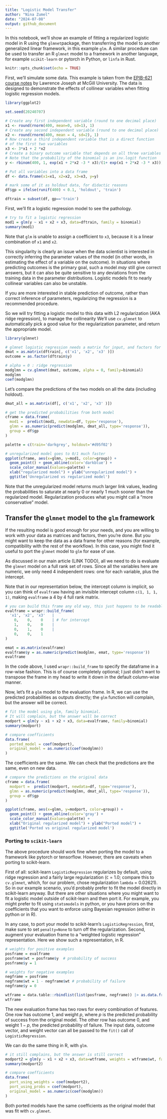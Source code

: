 ```yaml
---
title: "Logistic Model Transfer"
author: "Nina Zumel"
date: "2024-07-08"
output: github_document
---
```


In this notebook, we'll show an example of fitting a regularized logistic model in R using the `glmnet`package, then transferring the model to another generalized linear framework, in this example `glm`. A similar procedure can be used to transfer an R `glmnet` model to a framework in another language, for example `scikit-learn` or pytorch in Python, or `linfa` in Rust.


```r
knitr::opts_chunk$set(echo = TRUE)
```

First, we'll simulate some data. This example is taken from the [EPIB-621 course notes](http://www.medicine.mcgill.ca/epidemiology/Joseph/courses/EPIB-621/logconfound.pdf) by Lawrence Joseph at McGill University.
The data is designed to demonstrate the effects of collinear variables when fitting logistic regression models.

```r
library(ggplot2)

set.seed(20240707)

# Create any first independent variable (round to one decimal place)
x1 <- round(rnorm(400, mean=0, sd=1), 1)
# Create any second independent variable (round to one decimal place)
x2 <- round(rnorm(400, mean = 4, sd=2), 1)
# Now create a third independent variable that is a direct function
# of the first two variables
x3 <- 3*x1 + 2 *x2
# Create a binary outcome variable that depends on all three variables
# Note that the probability of the binomial is an inv.logit function
y <- rbinom(400, 1, exp(x1 + 2*x2 -3 * x3)/(1+ exp(x1 + 2*x2 -3 * x3)))

# Put all variables into a data frame
df <- data.frame(x1=x1, x2=x2, x3=x3, y=y)

# mark some of it as holdout data, for didactic reasons
df$gp = ifelse(runif(400) < 0.1, 'holdout', 'train')

dftrain = subset(df, gp=='train')

```

First, we'll fit a logistic regression model to see the pathology.

```r

# try to fit a logistic regression
mod1 = glm(y ~ x1 + x2 + x3, data=dftrain, family = binomial)
summary(mod1)

```

Note that `glm` is unable to assign a coefficient to `x3`, because it is a linear combination of `x1` and `x2`. 

This singularity is clearly an issue when the data scientist is interested in correctly inferring the parameter values of the model (in other words, in estimating the effect of a variable on the outcome). In situations where predicting outcomes is the primary goal, such a model *may* still give correct answers, but it can also be quite sensitive to any deviations from the training data in the parameter distributions. Logistic models fit to nearly collinear variables can also be unstable.

If you are more interested in stable prediction of outcome, rather than correct inference
of parameters, regularizing the regression is a recommended procedure. 

So we will try fitting a logistic model to this data with L2 regularization (AKA ridge regression), to manage the collinearity We'll use `cv.glmnet` to automatically pick a good value for the regularization parameter, and return the appropriate model.

```r
library(glmnet)

# glmnet logistic regression needs a matrix for input, and factors for output
dmat = as.matrix(dftrain[, c('x1', 'x2', 'x3' )])
outcome = as.factor(dftrain$y)

# alpha = 0 : ridge regression
modglmn = cv.glmnet(dmat, outcome, alpha = 0, family=binomial)
modglmn
coef(modglmn)

```

Let's compare the predictions of the two models on all the data (including holdout).

```r
dmat_all = as.matrix(df[, c('x1', 'x2', 'x3' )])

# get the predicted probabilities from both model
cframe = data.frame(
  mod1 =  predict(mod1, newdata=df, type='response'),
  glmn = as.numeric(predict(modglmn, dmat_all, type='response')),
  group = df$gp
)

palette = c(train='darkgrey', holdout='#d95f02')

# unregularized model goes to 0/1 much faster
ggplot(cframe, aes(x=glmn, y=mod1, color=group)) + 
  geom_point() + geom_abline(color='darkblue') + 
  scale_color_manual(values=palette) + 
  xlab("regularized model") + ylab("unregularized model") + 
  ggtitle('Unregularized vs regularized model')

```

Note that the unregularized model returns much larger link values, leading the probabilities to saturate at nearly 0 or nearly 1 much sooner than the regularized model. Regularization produces what you might call a "more conservative" model. 

## Transfer the `glmnet` model to the `glm` framework

If the resulting model is good enough for your needs, and you are willing to work with your data as matrices and factors, then you're done. But you might want to keep the data as a data frame for other reasons (for example, compatibility with the rest of the workflow). In this case, you might find it useful to port the `glmnet` model to `glm` for ease of use.

As discussed in our main article (LINK TODO), all we need to do is evaluate the `glmnet` model on a full rank set of rows. Since all the variables here are numeric, we only need 4 independent rows: one for each variable, plus the intercept. 

Note that in our representation below, the intercept column is implicit, so you can think of `evalframe` having an invisible intercept column `c(1, 1, 1, 1)`, making `evalframe` a 4 by 4 full rank matrix.

```r

# you can build this frame any old way, this just happens to be readable
evalframe = wrapr::build_frame(
  'x1', 'x2', 'x3'   |
    0,    0,    0    | # for intercept
    1,    0,    0    |
    0,    1,    0    |
    0,    0,    1
)

emat = as.matrix(evalframe)
evalframe$y = as.numeric(predict(modglmn, emat, type='response'))
evalframe

```

In the code above, I used `wrapr::build_frame` to specify the dataframe in a row-wise fashion. This is of course completely optional; I just didn't want to transpose the frame in my head to write it down in the default column-wise manner.

Now, let's fit a `glm` model to the evaluation frame. In R, we can use the predicted probabilities as outputs directly; the `glm` function will complain, but the answer will be correct.

```r
# fit the model using glm, family binomial. 
# It will complain, but the answer will be correct
modport = glm(y ~ x1 + x2 + x3, data=evalframe, family=binomial)
summary(modport)

# compare coefficients
data.frame(
  ported_model = coef(modport),
  original_model = as.numeric(coef(modglmn))
)
```

The coefficients are the same. We can check that the predictions are the same, even on new data.

```r
# compare the predictions on the original data
cframe = data.frame(
  modport =  predict(modport, newdata=df, type='response'),
  glmn = as.numeric(predict(modglmn, dmat_all, type='response')),
  group = df$gp
)

ggplot(cframe, aes(x=glmn, y=modport, color=group)) + 
  geom_point() + geom_abline(color='gray') + 
  scale_color_manual(values=palette) + 
  xlab("Original regularized model") + ylab("Ported model") + 
  ggtitle('Ported vs original regularized model')

```

### Porting to `scikit-learn`

The above procedure should work fine when porting the model to a framework like pytorch or tensorflow. However, there are caveats when porting to scikit-learn. 

First of all: scikit-learn `LogisticRegression` regularizes by default, using ridge regression and a fairly large regularization (`C` = 1.0; compare this to `cv.glmnet`, which, for our problem, chose regularization `lambda` = 0.02621). So in our example scenario, you'd probably prefer to fit the model directly in scikit-learn anyway. But there are other situations where you might want to fit a logistic model outside of scikit-learn and then port it. For example, you might prefer to fit using `statsmodels` in python, or you have priors on the coefficients that you want to enforce using Bayesian regression (either in python or in R).

In any case, to port your model to scikit-learn's `LogisticRegression`, first, make sure to set `penalty=None` to turn off the regularization. Second, augment your evaluation frame to a "weighted logistic regression" representation. Here we show such a representation, in R.

```r
# weights for positive examples
posframe = evalframe
posframe$wt = posframe$y  # probability of success
posframe$y = 1

# weights for negative examples
negframe = posframe
negframe$wt = 1 - negframe$wt # probability of failure
negframe$y = 0

wtframe = data.table::rbindlist(list(posframe, negframe)) |> as.data.frame()
wtframe

```

The new evaluation frame has two rows for every combination of features. One row has outcome 1, and weight $p$, where $p$ is the predicted probability of success from the original model. The other row has outcome 0, and weight $1-p$, the predicted probability of failure. The input data, outcome vector, and weight vector can all be passed to the `fit()` call of `LogisticRegression`.

We can do the same thing in R, with `glm`.

```r
# it still complains, but the answer is still correct
modport2 = glm(y ~ x1 + x2 + x3, data=wtframe, weights = wtframe$wt, family=binomial)
summary(modport2)

# compare coefficients
data.frame(
  port_using_weights = coef(modport2),
  port_using_probs = coef(modport),
  original_model = as.numeric(coef(modglmn))
)
```

Both ported models have the same coefficients as the original model that was fit with `cv.glmnet`.
